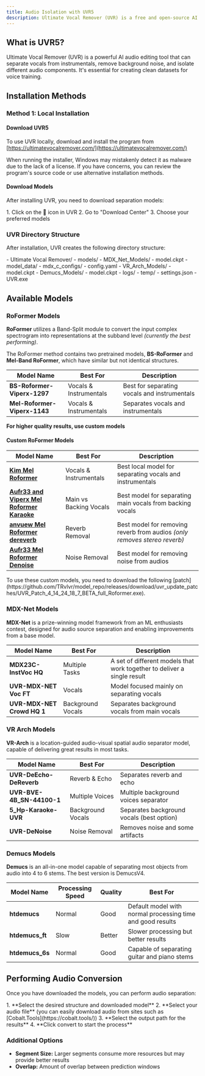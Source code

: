 ```yaml
---
title: Audio Isolation with UVR5
description: Ultimate Vocal Remover (UVR) is a free and open-source AI audio editing tool that can remove stems and other objects from base audio. This guide explains how to use UVR5 for audio separation.
---
```



## What is UVR5?

Ultimate Vocal Remover (UVR) is a powerful AI audio editing tool that can separate vocals from instrumentals, remove background noise, and isolate different audio components. It's essential for creating clean datasets for voice training.

## Installation Methods

### Method 1: Local Installation

#### Download UVR5
To use UVR locally, download and install the program from [https://ultimatevocalremover.com/](https://ultimatevocalremover.com/)

<Aside type="note">
When running the installer, Windows may mistakenly detect it as malware due to the lack of a license. If you have concerns, you can review the program's source code or use alternative installation methods.
</Aside>

#### Download Models
After installing UVR, you need to download separation models:

<Steps>
1. Click on the 🔧 icon in UVR
2. Go to "Download Center"
3. Choose your preferred models
</Steps>

### UVR Directory Structure
After installation, UVR creates the following directory structure:

<FileTree>
- Ultimate Vocal Remover/
  - models/
    - MDX_Net_Models/
      - model.ckpt
      - model_data/
        - mdx_c_configs/
          - config.yaml
    - VR_Arch_Models/
      - model.ckpt
    - Demucs_Models/
      - model.ckpt
  - logs/
  - temp/
  - settings.json
  - UVR.exe
</FileTree>

## Available Models

### RoFormer Models
**RoFormer** utilizes a Band-Split module to convert the input complex spectrogram into representations at the subband level *(currently the best performing)*.

The RoFormer method contains two pretrained models, **BS-RoFormer** and **Mel-Band RoFormer**, which have similar but not identical structures.

| Model Name | Best For | Description |
|------------|----------|-------------|
| **BS-Roformer-Viperx-1297** | Vocals & Instrumentals | Best for separating vocals and instrumentals |
| **Mel-Roformer-Viperx-1143** | Vocals & Instrumentals | Separates vocals and instrumentals |

**For higher quality results, use custom models**

#### Custom RoFormer Models

| Model Name | Best For | Description |
|------------|----------|-------------|
| **[Kim Mel Roformer](https://huggingface.co/shiromiya/audio-separation-models/tree/main/Kim-MelRoformer)** | Vocals & Instrumentals | Best local model for separating vocals and instrumentals |
| **[Aufr33 and Viperx Mel Roformer Karaoke](https://huggingface.co/shiromiya/audio-separation-models/tree/main/mel_band_roformer_karaoke_aufr33_viperx)** | Main vs Backing Vocals | Best model for separating main vocals from backing vocals |
| **[anvuew Mel Roformer dereverb](https://huggingface.co/anvuew/dereverb_mel_band_roformer/tree/main)** | Reverb Removal | Best model for removing reverb from audios *(only removes stereo reverb)* |
| **[Aufr33 Mel Roformer Denoise](https://huggingface.co/jarredou/aufr33_MelBand_Denoise/tree/main)** | Noise Removal | Best model for removing noise from audios |

<Aside type="note">
To use these custom models, you need to download the following [patch](https://github.com/TRvlvr/model_repo/releases/download/uvr_update_patches/UVR_Patch_4_14_24_18_7_BETA_full_Roformer.exe).
</Aside>

### MDX-Net Models
**MDX-Net** is a prize-winning model framework from an ML enthusiasts contest, designed for audio source separation and enabling improvements from a base model.

| Model Name | Best For | Description |
|------------|----------|-------------|
| **MDX23C-InstVoc HQ** | Multiple Tasks | A set of different models that work together to deliver a single result |
| **UVR-MDX-NET Voc FT** | Vocals | Model focused mainly on separating vocals |
| **UVR-MDX-NET Crowd HQ 1** | Background Vocals | Separates background vocals from main vocals |

### VR Arch Models
**VR-Arch** is a location-guided audio-visual spatial audio separator model, capable of delivering great results in most tasks.

| Model Name | Best For | Description |
|------------|----------|-------------|
| **UVR-DeEcho-DeReverb** | Reverb & Echo | Separates reverb and echo |
| **UVR-BVE-4B_SN-44100-1** | Multiple Voices | Multiple background voices separator |
| **5_Hp-Karaoke-UVR** | Background Vocals | Separates background vocals (best option) |
| **UVR-DeNoise** | Noise Removal | Removes noise and some artifacts |

### Demucs Models
**Demucs** is an all-in-one model capable of separating most objects from audio into 4 to 6 stems. The best version is DemucsV4.

| Model Name | Processing Speed | Quality | Best For |
|------------|-----------------|---------|----------|
| **htdemucs** | Normal | Good | Default model with normal processing time and good results |
| **htdemucs_ft** | Slow | Better | Slower processing but better results |
| **htdemucs_6s** | Normal | Good | Capable of separating guitar and piano stems |

## Performing Audio Conversion

Once you have downloaded the models, you can perform audio separation:

<Steps>
1. **Select the desired structure and downloaded model**
2. **Select your audio file** (you can easily download audio from sites such as [Cobalt.Tools](https://cobalt.tools/))
3. **Select the output path for the results**
4. **Click convert to start the process**
</Steps>

### Additional Options
- **Segment Size:** Larger segments consume more resources but may provide better results
- **Overlap:** Amount of overlap between prediction windows